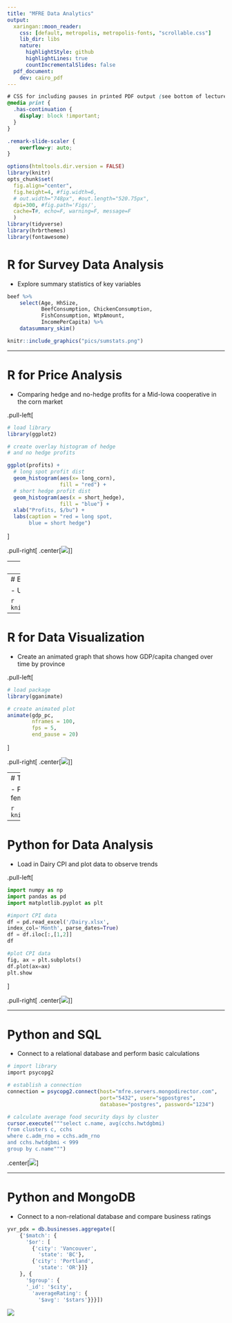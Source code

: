 ---
title: "MFRE Data Analytics"
output:
  xaringan::moon_reader:
    css: [default, metropolis, metropolis-fonts, "scrollable.css"] 
    lib_dir: libs
    nature:
      highlightStyle: github
      highlightLines: true
      countIncrementalSlides: false
  pdf_document:
    dev: cairo_pdf
---

```{css, echo=FALSE}
# CSS for including pauses in printed PDF output (see bottom of lecture)
@media print {
  .has-continuation {
    display: block !important;
  }
}

.remark-slide-scaler {
    overflow-y: auto;
}
```

```{r setup, include=FALSE}
options(htmltools.dir.version = FALSE)
library(knitr)
opts_chunk$set(
  fig.align="center",  
  fig.height=4, #fig.width=6,
  # out.width="748px", #out.length="520.75px",
  dpi=300, #fig.path='Figs/',
  cache=T#, echo=F, warning=F, message=F
  )
library(tidyverse)
library(hrbrthemes)
library(fontawesome)
```

# R for Survey Data Analysis

- Explore summary statistics of key variables 

```{r, eval = F}
beef %>%
    select(Age, HhSize, 
           BeefConsumption, ChickenConsumption, 
           FishConsumption, WtpAmount, 
           IncomePerCapita) %>%
    datasummary_skim()
```

```{r, echo = FALSE, out.width = "60%"}
knitr::include_graphics("pics/sumstats.png")
```

---

# R for Price Analysis

- Comparing hedge and no-hedge profits for a Mid-Iowa cooperative in the corn market

.pull-left[
```{r staticgraph2, eval = F}
# load library
library(ggplot2)

# create overlay histogram of hedge 
# and no hedge profits

ggplot(profits) +
  # long spot profit dist
  geom_histogram(aes(x= long_corn), 
                 fill = "red") +
  # short hedge profit dist
  geom_histogram(aes(x = short_hedge), 
                 fill = "blue") + 
  xlab("Profits, $/bu") + 
  labs(caption = "red = long spot, 
       blue = short hedge")
```
]

.pull-right[
.center[![](pics/hedge.png)]
]

---
# R for Time Series

- Plot Impulse Response Functions (IRF) to trace impact of shocking one variable on the dynamics of other variables in the system

```{r, eval = F}
# Estimate VAR model
var_veg <- VAR(vegoils_real, p = 3, type = c("const"))

# IRF
plot(irf(model1, impulse = c("lnsoyr"), 
         response = c("lnsoyr", "lnrapeseedr", "lnpalmr"), 
         n.ahead = 10, boot = TRUE, runs = 100, ci = 0.95))
```

![](pics/irf.png)

---
# Excel and Power Query for Finance

- Updating financial ratio dashboard with new data

```{r, echo = FALSE, out.width = "60%"}
knitr::include_graphics("pics/dashboard_charts_new.gif")
```

---
# R for Data Visualization

- Create an animated graph that shows how GDP/capita changed over time by province

.pull-left[
```{r, eval = F}
# load package
library(gganimate)

# create animated plot
animate(gdp_pc, 
        nframes = 100, 
        fps = 5, 
        end_pause = 20) 
```
]

.pull-right[
.center[![](pics/gdp_per_capita_ranked.gif)]
]

---
# Tableau for Data Visualization

- Presenting analysis of factors affecting female employment rate in agriculture

```{r, echo = FALSE, out.width = "60%"}
knitr::include_graphics("pics/tableau.gif")
```

---

# Python for Data Analysis

- Load in Dairy CPI and plot data to observe trends 

.pull-left[
```{python, eval = F}
import numpy as np
import pandas as pd
import matplotlib.pyplot as plt

#import CPI data
df = pd.read_excel('/Dairy.xlsx', 
index_col='Month', parse_dates=True)
df = df.iloc[:,[1,2]]
df

#plot CPI data
fig, ax = plt.subplots()
df.plot(ax=ax)
plt.show
```
]

.pull-right[
.center[![](pics/dairycpi.png)]
]

---

# Python and SQL

- Connect to a relational database and perform basic calculations

```{r, eval = F}
# import library
import psycopg2

# establish a connection
connection = psycopg2.connect(host="mfre.servers.mongodirector.com", 
                              port="5432", user="sgpostgres", 
                              database="postgres", password="1234")

# calculate average food security days by cluster
cursor.execute("""select c.name, avg(cchs.hwtdgbmi)
from clusters c, cchs
where c.adm_rno = cchs.adm_rno
and cchs.hwtdgbmi < 999
group by c.name""")
```

.center[![](pics/sql.png)]

---

# Python and MongoDB

- Connect to a non-relational database and compare business ratings

```{r, eval = F}
yvr_pdx = db.businesses.aggregate([
    {'$match': {
      '$or': [
        {'city': 'Vancouver', 
          'state': 'BC'}, 
        {'city': 'Portland',
          'state': 'OR'}]}
    }, {
      '$group': {
      '_id': '$city',
        'averageRating': {
          '$avg': '$stars'}}}])
```

![](pics/mongodb.png)